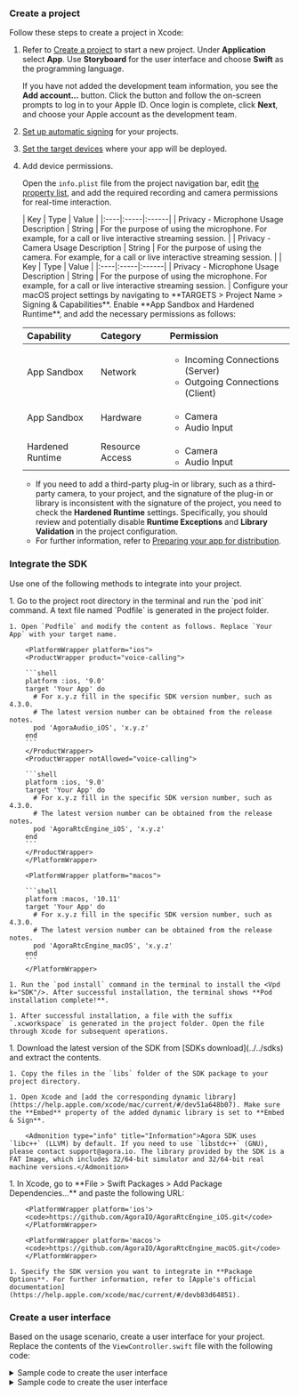 <PlatformWrapper platform = "ios, macos">


### Create a project

Follow these steps to create a project in Xcode:

1. Refer to [Create a project](https://help.apple.com/xcode/mac/current/#/dev07db0e578) to start a new project. Under **Application** select **App**. Use **Storyboard** for the user interface and choose **Swift** as the programming language.

    <Admonition type="info" title="Information">If you have not added the development team information, you see the **Add account...** button.  Click the button and follow the on-screen prompts to log in to your Apple ID. Once login is complete, click **Next**, and choose your Apple account as the development team.</Admonition>

1. [Set up automatic signing](https://help.apple.com/xcode/mac/current/#/dev23aab79b4) for your projects.

1. [Set the target devices](https://help.apple.com/xcode/mac/current/#/deve69552ee5) where your app will be deployed.

1. Add device permissions.

    Open the `info.plist` file from the project navigation bar, edit [the property list](https://help.apple.com/xcode/mac/current/#/dev3f399a2a6), and add the required recording and camera permissions for real-time interaction.

    <ProductWrapper notAllowed="voice-calling">
    | Key | Type | Value |
    |:----|:-----|:------|
    | Privacy - Microphone Usage Description | String | For the purpose of using the microphone. For example, for a call or live interactive streaming session. |
    | Privacy - Camera Usage Description | String | For the purpose of using the camera. For example, for a call or live interactive streaming session. |
    
    </ProductWrapper>
    <ProductWrapper product="voice-calling">
    | Key | Type | Value |
    |:----|:-----|:------|
    | Privacy - Microphone Usage Description | String | For the purpose of using the microphone. For example, for a call or live interactive streaming session. |
    
    </ProductWrapper>
    <PlatformWrapper platform="macos">
    Configure your macOS project settings by navigating to **TARGETS > Project Name > Signing & Capabilities**. Enable **App Sandbox and Hardened Runtime**, and add the necessary permissions as follows:

    | Capability | Category | Permission      |
    |:-----------|:---------|:----------------|
    | App Sandbox | Network | <ul><li>Incoming Connections (Server)</li><li>Outgoing Connections (Client)</li></ul> |
    | App Sandbox | Hardware | <ul><li>Camera</li><li>Audio Input</li></ul> |
    | Hardened Runtime | Resource Access | <ul><li>Camera</li><li>Audio Input</li></ul> |
    
    </PlatformWrapper>

    <Admonition type="info" title="Information"><ul><li>If you need to add a third-party plug-in or library, such as a third-party camera, to your project, and the signature of the plug-in or library is inconsistent with the signature of the project, you need to check the **Hardened Runtime** settings. Specifically, you should review and potentially disable **Runtime Exceptions** and **Library Validation** in the project configuration.</li><li>For further information, refer to [Preparing your app for distribution](https://developer.apple.com/documentation/xcode/preparing_your_app_for_distribution).</li></ul></Admonition>

### Integrate the SDK

Use one of the following methods to integrate <Vpd k="SDK" /> into your project.

<Tabs>
  <TabItem value="tab1" label="CocoaPods" default>
    1. Go to the project root directory in the terminal and run the `pod init` command. A text file named `Podfile` is generated in the project folder.

    1. Open `Podfile` and modify the content as follows. Replace `Your App` with your target name.

        <PlatformWrapper platform="ios">
        <ProductWrapper product="voice-calling">

        ```shell
        platform :ios, '9.0'
        target 'Your App' do
          # For x.y.z fill in the specific SDK version number, such as 4.3.0.
          # The latest version number can be obtained from the release notes.
          pod 'AgoraAudio_iOS', 'x.y.z'
        end
        ```
        </ProductWrapper>
        <ProductWrapper notAllowed="voice-calling">

        ```shell
        platform :ios, '9.0'
        target 'Your App' do
          # For x.y.z fill in the specific SDK version number, such as 4.3.0.
          # The latest version number can be obtained from the release notes.
          pod 'AgoraRtcEngine_iOS', 'x.y.z'
        end
        ```
        </ProductWrapper>
        </PlatformWrapper>

        <PlatformWrapper platform="macos">

        ```shell
        platform :macos, '10.11'
        target 'Your App' do
          # For x.y.z fill in the specific SDK version number, such as 4.3.0.
          # The latest version number can be obtained from the release notes.
          pod 'AgoraRtcEngine_macOS', 'x.y.z'  
        end
        ```
        </PlatformWrapper>
    
    1. Run the `pod install` command in the terminal to install the <Vpd k="SDK"/>. After successful installation, the terminal shows **Pod installation complete!**.

    1. After successful installation, a file with the suffix `.xcworkspace` is generated in the project folder. Open the file through Xcode for subsequent operations.
    
  </TabItem>
  <TabItem value="tab2" label="Manual integration">
    1. Download the latest version of the SDK from [SDKs download](../../sdks) and extract the contents.

    1. Copy the files in the `libs` folder of the SDK package to your project directory.

    1. Open Xcode and [add the corresponding dynamic library](https://help.apple.com/xcode/mac/current/#/dev51a648b07). Make sure the **Embed** property of the added dynamic library is set to **Embed & Sign**.

        <Admonition type="info" title="Information">Agora SDK uses `libc++` (LLVM) by default. If you need to use `libstdc++` (GNU), please contact support@agora.io. The library provided by the SDK is a FAT Image, which includes 32/64-bit simulator and 32/64-bit real machine versions.</Admonition>

  </TabItem>
  <TabItem value="tab3" label="Swift Package Manager">    
    1. In Xcode, go to **File > Swift Packages > Add Package Dependencies...** and paste the following URL:

        <PlatformWrapper platform='ios'>
        <code>https://github.com/AgoraIO/AgoraRtcEngine_iOS.git</code>
        </PlatformWrapper>

        <PlatformWrapper platform='macos'>
        <code>https://github.com/AgoraIO/AgoraRtcEngine_macOS.git</code>
        </PlatformWrapper>
        
    1. Specify the SDK version you want to integrate in **Package Options**. For further information, refer to [Apple's official documentation](https://help.apple.com/xcode/mac/current/#/devb83d64851).

  </TabItem>
</Tabs>

### Create a user interface

Based on the usage scenario, create a user interface for your project. Replace the contents of the `ViewController.swift` file with the following code:

<PlatformWrapper platform="ios">

<details>
<summary>Sample code to create the user interface</summary>
<ProductWrapper notAllowed="voice-calling">

<CodeBlock language="swift" showLineNumbers>
{`import UIKit

class ViewController: UIViewController{
    // Define a localView variable
    var localView: UIView!
    // Define a remoteView variable
    var remoteView: UIView!
    // Define agoraKit
    var agoraKit: AgoraRtcEngineKit!

    //Set the video window layout
    override func viewDidLayoutSubviews(){
        super.viewDidLayoutSubviews()
        remoteView.frame = self.view.bounds
        localView.frame = CGRect(x: self.view.bounds.width - 135, y: 30, width: 135, height: 240)
    }

    func initView(){
        // Initialize the remote video window
        remoteView = UIView()
        self.view.addSubview(remoteView)
        // Initialize the local video window
        localView = UIView()
        self.view.addSubview(localView)
    }
}`}
</CodeBlock>
</ProductWrapper>

<ProductWrapper product="voice-calling">

<CodeBlock language="swift" showLineNumbers>
{`import UIKit

class ViewController: UIViewController{
    // Define agoraKit
    var agoraKit: AgoraRtcEngineKit!
}`}
</CodeBlock>
</ProductWrapper>
</details>
</PlatformWrapper>

<PlatformWrapper platform="macos">
<details>
<summary>Sample code to create the user interface</summary>
<ProductWrapper notAllowed="voice-calling">
<CodeBlock language="swift" showLineNumbers>
{`import Cocoa

class ViewController: NSViewController {

    // Define a localView variable
    var localView: CustomView!
    // Define a remoteView variable
    var remoteView: CustomView!
    // Define agoraKit
    var agoraKit: AgoraRtcEngineKit!

    // Set the video window layout
    class CustomView: NSView {
        override func layout() {
            super.layout()
            // Get the view controller
            guard let viewController = self.window?.contentViewController as? ViewController else {
                return
            }
            
            // Calculate the position and size of the local view
            let localViewWidth: CGFloat = 135
            let localViewHeight: CGFloat = 240
            let localViewX: CGFloat = self.bounds.width - localViewWidth - -2
            let localViewY: CGFloat = 2
            
            // Set the local view frame
            viewController.localView.frame = CGRect(x: localViewX, y: localViewY, width: localViewWidth, height: localViewHeight)
            
            // Set the frame of the remote view so that it fills the entire CustomView
            viewController.remoteView.frame = self.bounds
        }
    }
}`}
</CodeBlock>
</ProductWrapper>

<ProductWrapper product="voice-calling">
<CodeBlock language="swift" showLineNumbers>
{`import UIKit

class ViewController: UIViewController{
    // Define agoraKit
    var agoraKit: AgoraRtcEngineKit!
}`}
</CodeBlock>
</ProductWrapper>
</details>
</PlatformWrapper>

</PlatformWrapper>